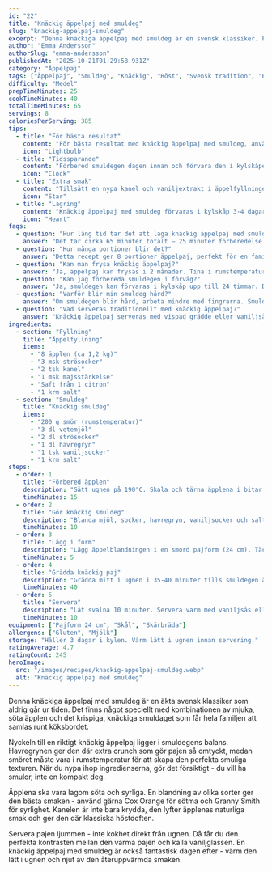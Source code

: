 ```yaml
---
id: "22"
title: "Knäckig äppelpaj med smuldeg"
slug: "knackig-appelpaj-smuldeg"
excerpt: "Denna knäckiga äppelpaj med smuldeg är en svensk klassiker. Perfekt balans mellan söta äpplen och krispigt smuldag."
author: "Emma Andersson"
authorSlug: "emma-andersson"
publishedAt: "2025-10-21T01:29:58.931Z"
category: "Äppelpaj"
tags: ["Äppelpaj", "Smuldeg", "Knäckig", "Höst", "Svensk tradition", "Bakning"]
difficulty: "Medel"
prepTimeMinutes: 25
cookTimeMinutes: 40
totalTimeMinutes: 65
servings: 8
caloriesPerServing: 385
tips:
  - title: "För bästa resultat"
    content: "För bästa resultat med knäckig äppelpaj med smuldeg, använd kallt smör och arbeta snabbt med fingrarna. Detta ger en perfekt smuldeg som blir krispig och underbar som hela familjen älskar."
    icon: "Lightbulb"
  - title: "Tidssparande"
    content: "Förbered smuldegen dagen innan och förvara den i kylskåpet. Då går bakningen snabbt och enkelt när det är dags att grädda pajen och ge familjen en underbar fika."
    icon: "Clock"
  - title: "Extra smak"
    content: "Tillsätt en nypa kanel och vaniljextrakt i äppelfyllningen för mer aromatisk knäckig äppelpaj som smakar som mormor gjorde. Servera med vispad grädde eller vaniljsås för en lyxig touch."
    icon: "Star"
  - title: "Lagring"
    content: "Knäckig äppelpaj med smuldeg förvaras i kylskåp 3-4 dagar eller frysas i 2 månader. Tina i rumstemperatur och värm i ugn för att återfå den perfekta konsistensen."
    icon: "Heart"
faqs:
  - question: "Hur lång tid tar det att laga knäckig äppelpaj med smuldeg?"
    answer: "Det tar cirka 65 minuter totalt – 25 minuter förberedelse och 40 minuter bakning. Perfekt för en knäckig svensk fika som hela familjen älskar!"
  - question: "Hur många portioner blir det?"
    answer: "Detta recept ger 8 portioner äppelpaj, perfekt för en familj eller när du har gäster över. Servera med vispad grädde för en lyxig touch."
  - question: "Kan man frysa knäckig äppelpaj?"
    answer: "Ja, äppelpaj kan frysas i 2 månader. Tina i rumstemperatur och värm i ugn för att återfå den perfekta konsistensen och den underbara smaken."
  - question: "Kan jag förbereda smuldegen i förväg?"
    answer: "Ja, smuldegen kan förvaras i kylskåp upp till 24 timmar. Då går bakningen snabbt och enkelt när det är dags att grädda pajen."
  - question: "Varför blir min smuldeg hård?"
    answer: "Om smuldegen blir hård, arbeta mindre med fingrarna. Smuldegen ska vara kornig, inte smetig, för att få den perfekta knäckiga konsistensen."
  - question: "Vad serveras traditionellt med knäckig äppelpaj?"
    answer: "Knäckig äppelpaj serveras med vispad grädde eller vaniljsås. En svensk klassiker som alla älskar och som ger familjen en underbar fikastund!"
ingredients:
  - section: "Fyllning"
    title: "Äppelfyllning"
    items:
      - "8 äpplen (ca 1,2 kg)"
      - "3 msk strösocker"
      - "2 tsk kanel"
      - "1 msk majsstärkelse"
      - "Saft från 1 citron"
      - "1 krm salt"
  - section: "Smuldeg"
    title: "Knäckig smuldeg"
    items:
      - "200 g smör (rumstemperatur)"
      - "3 dl vetemjöl"
      - "2 dl strösocker"
      - "1 dl havregryn"
      - "1 tsk vaniljsocker"
      - "1 krm salt"
steps:
  - order: 1
    title: "Förbered äpplen"
    description: "Sätt ugnen på 190°C. Skala och tärna äpplena i bitar. Blanda med socker, kanel, majsstärkelse, citronsaft och salt."
    timeMinutes: 15
  - order: 2
    title: "Gör knäckig smuldeg"
    description: "Blanda mjöl, socker, havregryn, vaniljsocker och salt. Nyp i smöret försiktigt med fingertopparna tills det blir en smulig deg."
    timeMinutes: 10
  - order: 3
    title: "Lägg i form"
    description: "Lägg äppelblandningen i en smord pajform (24 cm). Täck med smuldegen så att allt är täckt."
    timeMinutes: 5
  - order: 4
    title: "Grädda knäckig paj"
    description: "Grädda mitt i ugnen i 35-40 minuter tills smuldegen är gyllenbrun och knäckig."
    timeMinutes: 40
  - order: 5
    title: "Servera"
    description: "Låt svalna 10 minuter. Servera varm med vaniljsås eller glass."
    timeMinutes: 10
equipment: ["Pajform 24 cm", "Skål", "Skärbräda"]
allergens: ["Gluten", "Mjölk"]
storage: "Håller 3 dagar i kylen. Värm lätt i ugnen innan servering."
ratingAverage: 4.7
ratingCount: 245
heroImage:
  src: "/images/recipes/knackig-appelpaj-smuldeg.webp"
  alt: "Knäckig äppelpaj med smuldeg"
---
```


Denna knäckiga äppelpaj med smuldeg är en äkta svensk klassiker som aldrig går ur tiden. Det finns något speciellt med kombinationen av mjuka, söta äpplen och det krispiga, knäckiga smuldaget som får hela familjen att samlas runt köksbordet.

Nyckeln till en riktigt knäckig äppelpaj ligger i smuldegens balans. Havregrynen ger den där extra crunch som gör pajen så omtyckt, medan smöret måste vara i rumstemperatur för att skapa den perfekta smuliga texturen. När du nypa ihop ingredienserna, gör det försiktigt - du vill ha smulor, inte en kompakt deg.

Äpplena ska vara lagom söta och syrliga. En blandning av olika sorter ger den bästa smaken - använd gärna Cox Orange för sötma och Granny Smith för syrlighet. Kanelen är inte bara krydda, den lyfter äpplenas naturliga smak och ger den där klassiska höstdoften.

Servera pajen ljummen - inte kokhet direkt från ugnen. Då får du den perfekta kontrasten mellan den varma pajen och kalla vaniljglassen. En knäckig äppelpaj med smuldeg är också fantastisk dagen efter - värm den lätt i ugnen och njut av den återuppvärmda smaken.
